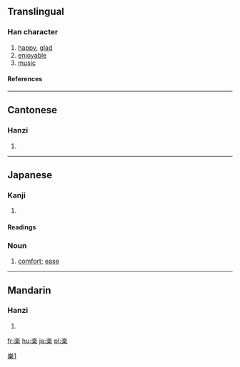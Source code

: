 {{see|樂|乐}}

==Translingual==
===Han character===
{{Han char|rn=75|rad=木|as=09|sn=13|four=|canj=戈人木 (IOD), X戈人木 (XIOD)}}
# [[happy]], [[glad]]
# [[enjoyable]]
# [[music]]
====References====
{{Han ref|kx=0542.191|dkj=15213|dj=0930.200|hdz=80020.140|uh=697D|ud=27005}}

----
==Cantonese==
===Hanzi===
{{yue-hanzi|jyut=ngaau6, lok6, ngok6|y=lok6, ngok6}}
# {{defn|Cantonese}}

----
==Japanese==
===Kanji===
{{ja-kanji|grade=2|rs=木09}}
# {{defn|Japanese}} 
====Readings====
{{ja-readings|on=[[がく]] (gaku), [[らく]] (raku), [[ごう]] (gō)|kun=[[たのしい]] (tanoshii), [[たのしむ]] (tanoshimu), [[このむ]] (konomu)}}



===Noun===
{{ja-noun|k|hira=らく|rom=raku}}
#[[comfort]]; [[ease]]

----
==Mandarin==
===Hanzi===
{{cmn-hanzi|pin=[[lè]] ([[le4]]), [[luò]] ([[luo4]]), [[yào]] ([[yao4]]), [[yuè]] ([[yue4]]), [[liáo]] ([[liao2]])|wg=le<sup>4</sup>, lo<sup>4</sup>, yao<sup>4</sup>, yüeh<sup>4</sup>}}
# {{defn|Mandarin}}

[[Category:CJKV characters simplified differently in Japan and China|樂1]]

[[fr:楽]]
[[hu:楽]]
[[ja:楽]]
[[pl:楽]]